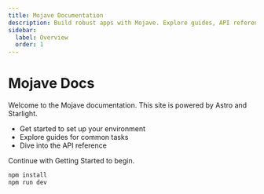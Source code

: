 ```yaml
---
title: Mojave Documentation
description: Build robust apps with Mojave. Explore guides, API references, and best practices.
sidebar:
  label: Overview
  order: 1
---
```


# Mojave Docs

Welcome to the Mojave documentation. This site is powered by Astro and Starlight.

- Get started to set up your environment
- Explore guides for common tasks
- Dive into the API reference

Continue with Getting Started to begin.

```bash
npm install
npm run dev
```

